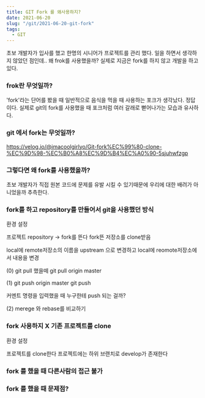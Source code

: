 ```yaml
---
title: GIT Fork 를 왜사용하지?
date: 2021-06-20
slug: "/git/2021-06-20-git-fork"
tags:
  - GIT
---
```

초보 개발자가 입사를 했고
한명의 시니어가 프로젝트를 관리 했다.
일을 하면서 생각하지 않았던 점인데..
왜 frok를 사용했을까?
실제로 지금은 fork를 하지 않고 개발을 하고 있다.

###  frok란 무엇일까?
'fork'라는 단어를 봤을 때
일반적으로 음식을 먹을 때 사용하는 포크가 생각났다.
정답이다.
실제로 git의 fork를 사용했을 때
포크처럼 여러 갈래로 뻗어나가는 모습과 유사하다.

###  git 에서 fork는 무엇일까?
https://velog.io/@imacoolgirlyo/Git-fork%EC%99%80-clone-%EC%9D%98-%EC%B0%A8%EC%9D%B4%EC%A0%90-5sjuhwfzgp

###  그렇다면 왜 fork를 사용했을까?
초보 개발자가 직접 원본 코드에 문제를 유발 시킬 수 있기때문에
우리에 대한 배려가 아니었을까 추측한다.

###  fork를 하고 repository를 만들어서 git을 사용했던 방식

환경 설정

프로젝트 repository -> fork를 뜬다
fork뜬 저장소를 clone받음

local에 remote저장소의 이름을 upstream 으로 변경하고
local에 reomote저장소에서 내용을 변경

(0)
git pull 했을떼
git pull origin master

(1)
git push origin master
git push

커멘트 명령을 입력했을 때 누구한테 push 되는 걸까?

(2) merege 와 rebase를 비교하기


###  fork 사용하지 X 기존 프로젝트를 clone
환경 설정

프로젝트를 clone한다
프로젝트에는 하위 브랜치로 develop가 존재한다

### fork 를 했을 때 다른사람의 접근 불가


### fork 를 했을 때 문제점?






